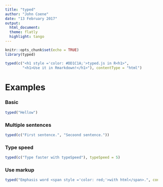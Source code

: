 ---
title: "typed"
author: "John Coene"
date: "13 February 2017"
output:
  html_document:
  theme: flatly
  highlight: tango
---
  
  ```{r setup, include=FALSE}
knitr::opts_chunk$set(echo = TRUE)
library(typed)
```

```{r}
typed(c("<h1 style ='color: #DD1C1A;'>typed.js in R<h1>",
        "<h1>Use it in Rmarkdown!</h1>"), contentType = "html")
```

# Examples

### Basic

```{r}
typed("Hellow")
```

### Multiple sentences

```{r}
typed(c("First sentence.", "Secoond sentence."))
```

### Type speed

```{r}
typed(c("Type faster with typeSpeed"), typeSpeed = 5)
```

### Use markup

```{r}
typed("Emphasis word <span style ='color: red;'>with html</span>.", contentType = "html")
```